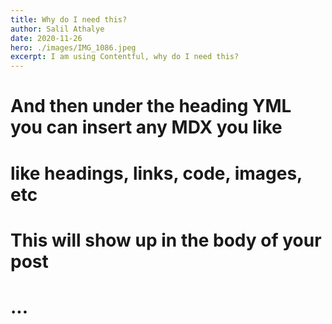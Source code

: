 ```yaml
---
title: Why do I need this?
author: Salil Athalye
date: 2020-11-26
hero: ./images/IMG_1086.jpeg
excerpt: I am using Contentful, why do I need this?
---
```

# And then under the heading YML you can insert any MDX you like
# like headings, links, code, images, etc
# This will show up in the body of your post
# ...